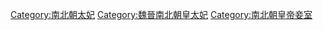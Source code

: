 [[Category:南北朝太妃|Category:南北朝太妃]]
[[Category:魏晉南北朝皇太妃|Category:魏晉南北朝皇太妃]]
[[Category:南北朝皇帝妾室|Category:南北朝皇帝妾室]]